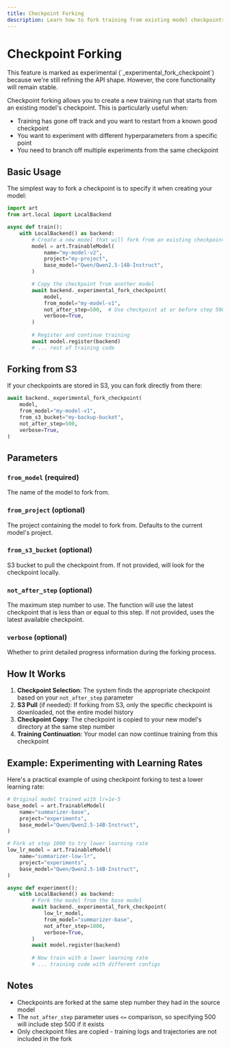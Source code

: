 ```yaml
---
title: Checkpoint Forking
description: Learn how to fork training from existing model checkpoints
---
```


# Checkpoint Forking

<Note>
This feature is marked as experimental (`_experimental_fork_checkpoint`) because we're still refining the API shape. However, the core functionality will remain stable.
</Note>

Checkpoint forking allows you to create a new training run that starts from an existing model's checkpoint. This is particularly useful when:

- Training has gone off track and you want to restart from a known good checkpoint
- You want to experiment with different hyperparameters from a specific point
- You need to branch off multiple experiments from the same checkpoint

## Basic Usage

The simplest way to fork a checkpoint is to specify it when creating your model:

```python
import art
from art.local import LocalBackend

async def train():
    with LocalBackend() as backend:
        # Create a new model that will fork from an existing checkpoint
        model = art.TrainableModel(
            name="my-model-v2",
            project="my-project",
            base_model="Qwen/Qwen2.5-14B-Instruct",
        )

        # Copy the checkpoint from another model
        await backend._experimental_fork_checkpoint(
            model,
            from_model="my-model-v1",
            not_after_step=500,  # Use checkpoint at or before step 500
            verbose=True,
        )
        
        # Register and continue training
        await model.register(backend)
        # ... rest of training code
```

## Forking from S3

If your checkpoints are stored in S3, you can fork directly from there:

```python
await backend._experimental_fork_checkpoint(
    model,
    from_model="my-model-v1",
    from_s3_bucket="my-backup-bucket",
    not_after_step=500,
    verbose=True,
)
```

## Parameters

### `from_model` (required)
The name of the model to fork from.

### `from_project` (optional)
The project containing the model to fork from. Defaults to the current model's project.

### `from_s3_bucket` (optional)
S3 bucket to pull the checkpoint from. If not provided, will look for the checkpoint locally.

### `not_after_step` (optional)
The maximum step number to use. The function will use the latest checkpoint that is less than or equal to this step. If not provided, uses the latest available checkpoint.

### `verbose` (optional)
Whether to print detailed progress information during the forking process.

## How It Works

1. **Checkpoint Selection**: The system finds the appropriate checkpoint based on your `not_after_step` parameter
2. **S3 Pull** (if needed): If forking from S3, only the specific checkpoint is downloaded, not the entire model history
3. **Checkpoint Copy**: The checkpoint is copied to your new model's directory at the same step number
4. **Training Continuation**: Your model can now continue training from this checkpoint

## Example: Experimenting with Learning Rates

Here's a practical example of using checkpoint forking to test a lower learning rate:

```python
# Original model trained with lr=1e-5
base_model = art.TrainableModel(
    name="summarizer-base",
    project="experiments",
    base_model="Qwen/Qwen2.5-14B-Instruct",
)

# Fork at step 1000 to try lower learning rate
low_lr_model = art.TrainableModel(
    name="summarizer-low-lr",
    project="experiments",
    base_model="Qwen/Qwen2.5-14B-Instruct",
)

async def experiment():
    with LocalBackend() as backend:
        # Fork the model from the base model
        await backend._experimental_fork_checkpoint(
            low_lr_model,
            from_model="summarizer-base",
            not_after_step=1000,
            verbose=True,
        )
        await model.register(backend)
        
        # Now train with a lower learning rate
        # ... training code with different configs
```

## Notes

- Checkpoints are forked at the same step number they had in the source model
- The `not_after_step` parameter uses `<=` comparison, so specifying 500 will include step 500 if it exists
- Only checkpoint files are copied - training logs and trajectories are not included in the fork